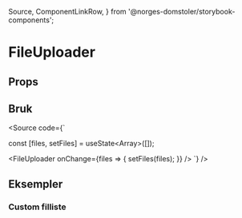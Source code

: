   Source,
  ComponentLinkRow,
} from '@norges-domstoler/storybook-components';

<Meta of={FileUploaderStories} />

# FileUploader

<ComponentLinkRow
  docsHref="https://design.domstol.no/987b33f71/p/802ff0-button/b/32e1a2"
  figmaHref="https://www.figma.com/file/ewqSDmkgqDQ5PyOsRp4V5b/?node-id=155%3A37"
  githubHref="https://github.com/domstolene/designsystem/tree/main/packages/components/src/components/FileUploader"
/>

## Props

<Canvas of={FileUploaderStories.Default} />
<Controls of={FileUploaderStories.Default} />

## Bruk

<Source
  code={`

const [files, setFiles] = useState<Array<File>>([]);

<FileUploader
  onChange={files => {
    setFiles(files);
  }}
/>
`} />

## Eksempler

### Custom filliste

<Canvas of={FileUploaderStories.CustomFileList} />
